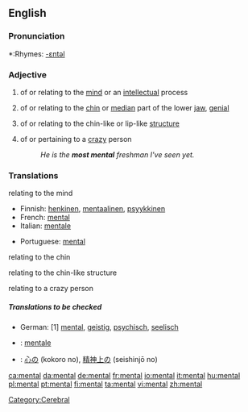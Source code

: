 ==English==

===Pronunciation===
*:Rhymes: [[Rhymes:English:-ɛntəl|-ɛntəl]]

===Adjective===
{{en-adj-notcomp}}

# of or relating to the [[mind]] or an [[intellect]]ual process
# {{anatomy}} of or relating to the [[chin]] or [[median]] part of the lower [[jaw]], [[genial]]
# {{biology}} of or relating to the chin-like or lip-like [[structure]]
# {{cattag|colloquial|comparable}} of or pertaining to a [[crazy]] person
#:''He is the '''most mental''' freshman I've seen yet.''

===Translations===
;relating to the mind
{{top}}
*Finnish: [[henkinen]], [[mentaalinen]], [[psyykkinen]]
*French: [[#French|mental]]
*Italian: [[mentale]] 
{{mid}}
*Portuguese: [[#Portuguese|mental]]
{{bottom}}

;relating to the chin
{{top}}
{{mid}}
{{bottom}}

;relating to the chin-like structure
{{top}}
{{mid}}
{{bottom}}

;relating to a crazy person
{{top}}
{{mid}}
{{bottom}}

=====Translations to be checked=====
{{checktrans}}

*German: [1] [[mental]], [[geistig]], [[psychisch]], [[seelisch]]
*{{ttbc|Italian}}: [[mentale]] {{m/f}}
*{{ttbc|Japanese}}: [[心の]] (kokoro no), [[精神上の]] (seishinjō no)

[[Category:Cerebral]]

[[ca:mental]]
[[da:mental]]
[[de:mental]]
[[fr:mental]]
[[io:mental]]
[[it:mental]]
[[hu:mental]]
[[pl:mental]]
[[pt:mental]]
[[fi:mental]]
[[ta:mental]]
[[vi:mental]]
[[zh:mental]]